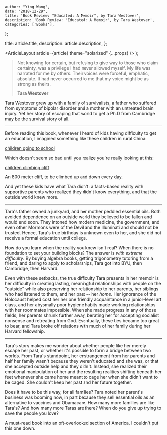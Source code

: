 
    author: "Ying Wang",
    date: "2018-12-29",
    title: 'Book Review: "Educated: A Memoir", by Tara Westover',
    description: 'Book Review: "Educated: A Memoir", by Tara Westover',
    categories: ['Books'],
};

  title: article.title,
  description: article.description,
};

  <ArticleLayout article={article} theme="solarized" {...props} />
);

> Not knowing for certain, but refusing to give way to those who claim
> certainty, was a privilege I had never allowed myself. My life was narrated
> for me by others. Their voices were forceful, emphatic, absolute. It had never
> occurred to me that my voice might be as strong as theirs.
>
> **Tara Westover**

Tara Westover grew up with a family of survivalists, a father who suffered from
symptoms of bipolar disorder and a mother with an untreated brain injury. Yet
her story of escaping that world to get a Ph.D from Cambridge may be the
survival story of all.

---

Before reading this book, whenever I heard of kids having difficulty to get an
education, I imagined something like these children in rural China:

[children going to school](/img/posts/2018/12/29/educated_1.jpg)

Which doesn't seem so bad until you realize you're really looking at this:

[children climbing cliff](/img/posts/2018/12/29/educated_2.jpg)

An 800 meter cliff, to be climbed up and down every day.

And yet these kids have what Tara didn't: a facts-based reality with supportive
parents who realized they didn't know everything, and that the outside world
knew more.

---

Tara's father owned a junkyard, and her mother peddled essential oils. Both
avoided dependence on an outside world they believed to be fallen and would end
soon. They intoned how modern medicine, the government, and even other Mormons
were of the Devil and the Illuminati and should not be trusted. Hence, Tara's
true birthday is unknown even to her, and she did not receive a formal education
until college.

How do you learn when the reality you knew isn't real? When there is no
foundation to set your building blocks? The answer is _with extreme difficulty_.
By buying algebra books, getting trigonometry tutoring from a friend, and daring
to apply to scholarships, Tara got into BYU, then Cambridge, then Harvard.

Even with these setbacks, the true difficulty Tara presents in her memoir is her
difficulty in creating lasting, meaningful relationships with people on the
"outside" while also preserving her relationship to her parents, her siblings
who had listened to them, and her past -- her _home_. Her ignorance of the
Holocaust helped cost her her one friendly acquaintance in a junior-level art
class, and her abysmally poor hygiene habits made working relationships with her
roommates impossible. When she made progress in any of those fields, her parents
shrunk further away, berating her for accepting socialist nonsense and
retreating from God. Eventually, these ties became too great to bear, and Tara
broke off relations with much of her family during her Harvard fellowship.

---

Tara's story makes me wonder about whether people like her merely escape her
past, or whether it's possible to form a bridge between two worlds. From Tara's
standpoint, her enstrangement from her parents and half her family wasn't
because they weren't educated and she was, or that she accepted outside help and
they didn't. Instead, she realized their emotional manipulation of her and the
resulting realities shifting beneath her feet whenever she came home meant to
cage her when she didn't want to be caged. She couldn't keep her past and her
future together.

Does it have to be this way, for all families? Tara noted her parent's business
was booming now, in part because they sell essential oils as an alternative to
vaccines and Obamacare. How many more families are like Tara's? And how many
more Taras are there? When do you give up trying to save the people you love?

A must-read book into an oft-overlooked section of America. I couldn't put this
one down.
